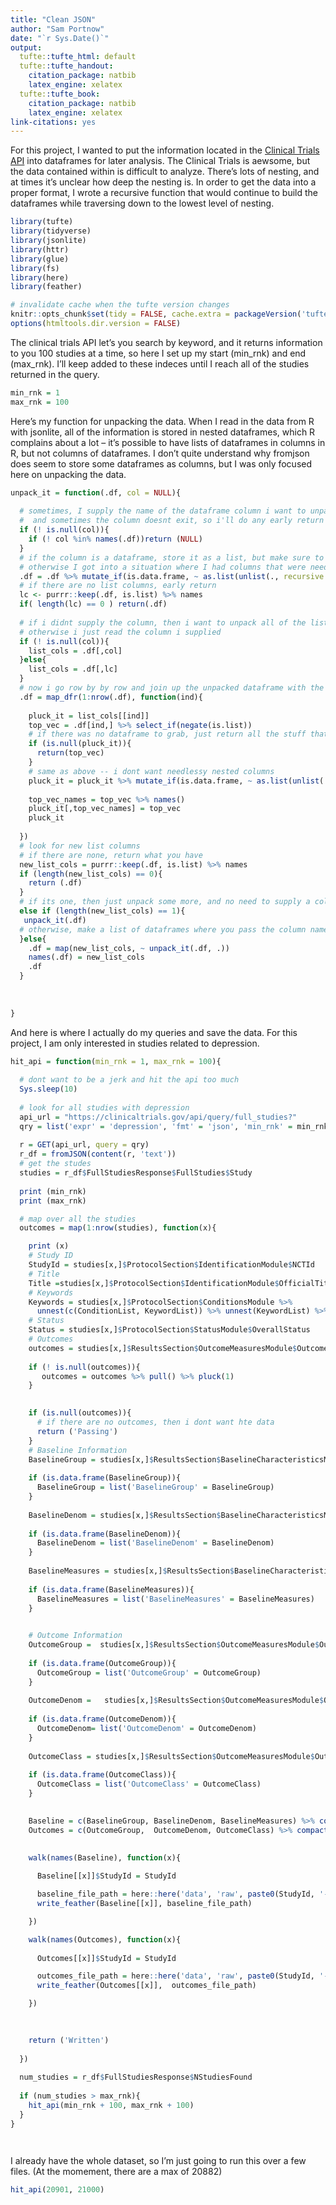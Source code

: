 ```yaml
---
title: "Clean JSON"
author: "Sam Portnow"
date: "`r Sys.Date()`"
output:
  tufte::tufte_html: default
  tufte::tufte_handout:
    citation_package: natbib
    latex_engine: xelatex
  tufte::tufte_book:
    citation_package: natbib
    latex_engine: xelatex
link-citations: yes
---
```



For this project, I wanted to put the information located in the [Clinical Trials API](https://clinicaltrials.gov/api/gui) into dataframes for later analysis. The Clinical Trials is aewsome, but the data contained within is difficult to analyze. There's lots of nesting, and at times it's unclear how deep the nesting is. In order to get the data into a proper format, I wrote a recursive function that would continue to build the dataframes while traversing down to the lowest level of nesting. 

```r

library(tufte)
library(tidyverse)
library(jsonlite)
library(httr)
library(glue)
library(fs)
library(here)
library(feather)

# invalidate cache when the tufte version changes
knitr::opts_chunk$set(tidy = FALSE, cache.extra = packageVersion('tufte'))
options(htmltools.dir.version = FALSE)
```


The clinical trials API let's you search by keyword, and it returns information to you 100 studies at a time, so here I set up my start (min_rnk) and end (max_rnk). I'll keep added to these indeces until I reach all of the studies returned in the query. 

```r


min_rnk = 1
max_rnk = 100


```


Here's my function for unpacking the data. When I read in the data from R with jsonlite, all of the information is stored in nested dataframes, which R complains about a lot -- it's possible to have lists of dataframes in columns in R, but not columns of dataframes. I don't quite understand why fromjson does seem to store some dataframes as columns, but I was only focused here on unpacking the data. 

```r


unpack_it = function(.df, col = NULL){
  
  # sometimes, I supply the name of the dataframe column i want to unpack
  #  and sometimes the column doesnt exit, so i'll do any early return
  if (! is.null(col)){
    if (! col %in% names(.df))return (NULL)
  }
  # if the column is a dataframe, store it as a list, but make sure to unpack that dataframe column first;
  # otherwise I got into a situation where I had columns that were needlessly nested
  .df = .df %>% mutate_if(is.data.frame, ~ as.list(unlist(., recursive = F)))
  # if there are no list columns, early return
  lc <- purrr::keep(.df, is.list) %>% names
  if( length(lc) == 0 ) return(.df)
  
  # if i didnt supply the column, then i want to unpack all of the list columns
  # otherwise i just read the column i supplied
  if (! is.null(col)){
    list_cols = .df[,col]  
  }else{
    list_cols = .df[,lc]
  }
  # now i go row by by row and join up the unpacked dataframe with the non-dataframe objects in that column
  .df = map_dfr(1:nrow(.df), function(ind){
    
    pluck_it = list_cols[[ind]]
    top_vec = .df[ind,] %>% select_if(negate(is.list)) 
    # if there was no dataframe to grab, just return all the stuff that's not a list
    if (is.null(pluck_it)){
      return(top_vec)
    }
    # same as above -- i dont want needlessy nested columns
    pluck_it = pluck_it %>% mutate_if(is.data.frame, ~ as.list(unlist(., recursive = F)))
    
    top_vec_names = top_vec %>% names()
    pluck_it[,top_vec_names] = top_vec
    pluck_it
    
  })
  # look for new list columns
  # if there are none, return what you have
  new_list_cols = purrr::keep(.df, is.list) %>% names
  if (length(new_list_cols) == 0){
    return (.df)
  }
  # if its one, then just unpack some more, and no need to supply a column name
  else if (length(new_list_cols) == 1){
   unpack_it(.df)
  # otherwise, make a list of dataframes where you pass the column name one at a time
  }else{
    .df = map(new_list_cols, ~ unpack_it(.df, .))
    names(.df) = new_list_cols
    .df
  }
  
  
  
}

```

And here is where I actually do my queries and save the data. For this project, I am only interested in studies related to depression. 

```r



hit_api = function(min_rnk = 1, max_rnk = 100){
  
  # dont want to be a jerk and hit the api too much
  Sys.sleep(10)
  
  # look for all studies with depression 
  api_url = "https://clinicaltrials.gov/api/query/full_studies?"
  qry = list('expr' = 'depression', 'fmt' = 'json', 'min_rnk' = min_rnk, 'max_rnk' = max_rnk)
  
  r = GET(api_url, query = qry)
  r_df = fromJSON(content(r, 'text'))
  # get the studes
  studies = r_df$FullStudiesResponse$FullStudies$Study
  
  print (min_rnk)
  print (max_rnk)

  # map over all the studies 
  outcomes = map(1:nrow(studies), function(x){

    print (x)
    # Study ID 
    StudyId = studies[x,]$ProtocolSection$IdentificationModule$NCTId
    # Title 
    Title =studies[x,]$ProtocolSection$IdentificationModule$OfficialTitle
    # Keywords
    Keywords = studies[x,]$ProtocolSection$ConditionsModule %>% 
      unnest(c(ConditionList, KeywordList)) %>% unnest(KeywordList) %>% unnest(ConditionList)
    # Status
    Status = studies[x,]$ProtocolSection$StatusModule$OverallStatus
    # Outcomes
    outcomes = studies[x,]$ResultsSection$OutcomeMeasuresModule$OutcomeMeasureList
    
    if (! is.null(outcomes)){
       outcomes = outcomes %>% pull() %>% pluck(1)
    }

    
    if (is.null(outcomes)){
      # if there are no outcomes, then i dont want hte data 
      return ('Passing')
    }    
    # Baseline Information
    BaselineGroup = studies[x,]$ResultsSection$BaselineCharacteristicsModule %>% unpack_it('BaselineGroupList')
    
    if (is.data.frame(BaselineGroup)){
      BaselineGroup = list('BaselineGroup' = BaselineGroup)
    }
    
    BaselineDenom = studies[x,]$ResultsSection$BaselineCharacteristicsModule %>% unpack_it('BaselineDenomList')
    
    if (is.data.frame(BaselineDenom)){
      BaselineDenom = list('BaselineDenom' = BaselineDenom)
    }
    
    BaselineMeasures = studies[x,]$ResultsSection$BaselineCharacteristicsModule %>% unpack_it('BaselineMeasureList')
    
    if (is.data.frame(BaselineMeasures)){
      BaselineMeasures = list('BaselineMeasures' = BaselineMeasures)
    }
    

    # Outcome Information
    OutcomeGroup =  studies[x,]$ResultsSection$OutcomeMeasuresModule$OutcomeMeasureList %>% pull() %>% pluck(1) %>% unpack_it('OutcomeGroupList')
    
    if (is.data.frame(OutcomeGroup)){
      OutcomeGroup = list('OutcomeGroup' = OutcomeGroup)
    }
    
    OutcomeDenom =   studies[x,]$ResultsSection$OutcomeMeasuresModule$OutcomeMeasureList %>% pull() %>% pluck(1) %>% unpack_it('OutcomeDenomList')
    
    if (is.data.frame(OutcomeDenom)){
      OutcomeDenom= list('OutcomeDenom' = OutcomeDenom)
    }    
    
    OutcomeClass = studies[x,]$ResultsSection$OutcomeMeasuresModule$OutcomeMeasureList %>% pull() %>% pluck(1) %>% unpack_it('OutcomeClassList')
    
    if (is.data.frame(OutcomeClass)){
      OutcomeClass = list('OutcomeClass' = OutcomeClass)
    }    
    

    Baseline = c(BaselineGroup, BaselineDenom, BaselineMeasures) %>% compact()
    Outcomes = c(OutcomeGroup,  OutcomeDenom, OutcomeClass) %>% compact()

      
    walk(names(Baseline), function(x){
      
      Baseline[[x]]$StudyId = StudyId

      baseline_file_path = here::here('data', 'raw', paste0(StudyId, '-', x, '.feather'))
      write_feather(Baseline[[x]], baseline_file_path)

    })    

    walk(names(Outcomes), function(x){
      
      Outcomes[[x]]$StudyId = StudyId

      outcomes_file_path = here::here('data', 'raw', paste0(StudyId, '-', x, '.feather'))
      write_feather(Outcomes[[x]],  outcomes_file_path)

    })    
    

    
    return ('Written')
  
  })
  
  num_studies = r_df$FullStudiesResponse$NStudiesFound
  
  if (num_studies > max_rnk){
    hit_api(min_rnk + 100, max_rnk + 100)
  }
}




```

I already have the whole dataset, so I'm just going to run this over a few files. (At the momement, there are a max of 20882)

```r

hit_api(20901, 21000)

```



